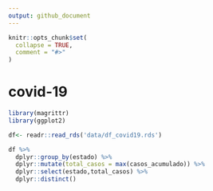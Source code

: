 ```yaml
---
output: github_document
---
```


<!-- README.md is generated from README.Rmd. Please edit that file -->

```r
knitr::opts_chunk$set(
  collapse = TRUE,
  comment = "#>"
)
```

# covid-19

<!-- badges: start -->
<!-- badges: end -->

```r

library(magrittr)
library(ggplot2)

df<- readr::read_rds('data/df_covid19.rds')

```


```r
df %>% 
  dplyr::group_by(estado) %>% 
  dplyr::mutate(total_casos = max(casos_acumulado)) %>% 
  dplyr::select(estado,total_casos) %>% 
  dplyr::distinct() 
 

```


